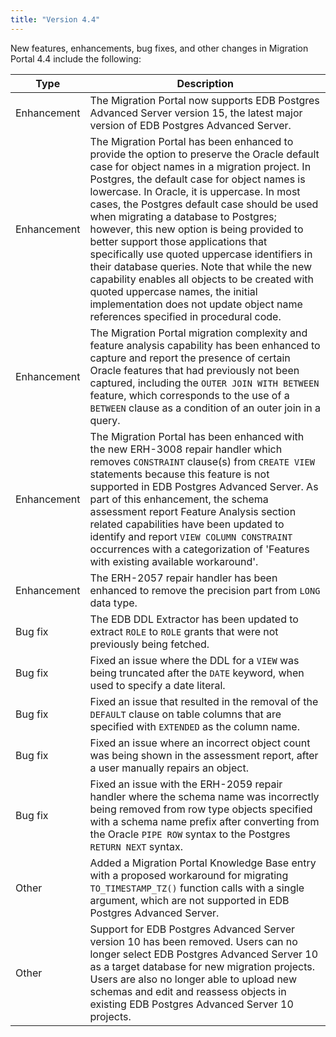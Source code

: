 ```yaml
---
title: "Version 4.4"
---
```



New features, enhancements, bug fixes, and other changes in Migration Portal 4.4 include the following:

| Type | Description |
| ---- |------------ |
| Enhancement | The Migration Portal now supports EDB Postgres Advanced Server version 15, the latest major version of EDB Postgres Advanced Server. |
| Enhancement | The Migration Portal has been enhanced to provide the option to preserve the Oracle default case for object names in a migration project.  In Postgres, the default case for object names is lowercase.  In Oracle, it is uppercase.  In most cases, the Postgres default case should be used when migrating a database to Postgres; however, this new option is being provided to better support those applications that specifically use quoted uppercase identifiers in their database queries.  Note that while the new capability enables all objects to be created with quoted uppercase names, the initial implementation does not update object name references specified in procedural code. |
| Enhancement | The Migration Portal migration complexity and feature analysis capability has been enhanced to capture and report the presence of certain Oracle features that had previously not been captured, including the `OUTER JOIN WITH BETWEEN` feature, which corresponds to the use of a `BETWEEN` clause as a condition of an outer join in a query. |
| Enhancement | The Migration Portal has been enhanced with the new ERH-3008 repair handler which removes `CONSTRAINT` clause(s) from `CREATE VIEW` statements because this feature is not supported in EDB Postgres Advanced Server. As part of this enhancement, the schema assessment report Feature Analysis section related capabilities have been updated to identify and report `VIEW COLUMN CONSTRAINT` occurrences with a categorization of  'Features with existing available workaround'. |
| Enhancement | The ERH-2057 repair handler has been enhanced to remove the precision part from `LONG` data type. |
| Bug fix | The EDB DDL Extractor has been updated to extract `ROLE` to `ROLE` grants that were not previously being fetched. |
| Bug fix | Fixed an issue where the DDL for a `VIEW` was being truncated after the `DATE` keyword, when used to specify a date literal. |
| Bug fix | Fixed an issue that resulted in the removal of the `DEFAULT` clause on table columns that are specified with `EXTENDED` as the column name. |
| Bug fix | Fixed an issue where an incorrect object count was being shown in the assessment report, after a user manually repairs an object. |
| Bug fix | Fixed an issue with the ERH-2059 repair handler where the schema name was incorrectly being removed from row type objects specified with a schema name prefix after converting from the Oracle `PIPE ROW` syntax to the Postgres `RETURN NEXT` syntax. |
| Other | Added a Migration Portal Knowledge Base entry with a proposed workaround for migrating `TO_TIMESTAMP_TZ()` function calls with a single argument, which are not supported in EDB Postgres Advanced Server. |
| Other | Support for EDB Postgres Advanced Server version 10 has been removed. Users can no longer select EDB Postgres Advanced Server 10 as a target database for new migration projects.  Users are also no longer able to upload new schemas and edit and reassess objects in existing EDB Postgres Advanced Server 10 projects.  |
